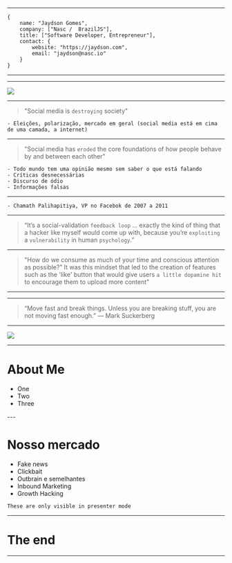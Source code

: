 
<Head>
  <title>Falhamos! Precisamos re-descentralizar a Web!</title>
    <meta name="description" content="Desenvolvimento de Software (JavaScript), devaneios e outras coisas" />
    <meta name="author" content="Jaydson Gomes" />
    <link rel="apple-touch-icon" href="https://jaydson.com//img/apple-touch-icon.png" />
    <link rel="icon" href="https://jaydson.com/img/favicon.ico" />
</Head>

<Cover imgSrc="./thomas-tucker-129635-unsplash.jpg" title="FALHAMOS!" content="Precisamos re-descentralizar a Web!"/>

---

```
{
    name: "Jaydson Gomes",
    company: ["Nasc /  BrazilJS"],
    title: ["Software Developer, Entrepreneur"],
    contact: {
        website: "https://jaydson.com",
        email: "jaydson@nasc.io"
    }
}
```
---

<RehabCounter />

---

<Image src='./screenshot-post-rehab.png' />

---

> "Social media is `destroying` society"

```notes
- Eleições, polarização, mercado em geral (social media está em cima de uma camada, a internet)
```
---

> "Social media has `eroded` the core foundations of how people behave by and between each other"

```notes
- Todo mundo tem uma opinião mesmo sem saber o que está falando
- Críticas desnecessárias
- Discurso de ódio
- Informações falsas
```

---

<ImageText imgSrc="./chamath_palihapitiya.jpg" content="Chamath Palihapitiya"/>

```notes
- Chamath Palihapitiya, VP no Facebok de 2007 a 2011
```

---

> “It’s a social-validation `feedback loop` … exactly the kind of thing that a hacker like myself would come up with, because you’re `exploiting` a `vulnerability` in human `psychology`.”

---

> "How do we consume as much of your time and conscious attention as possible?” It was this mindset that led to the creation of features such as the 'like' button that would give users `a little dopamine hit` to encourage them to upload more content"

---

<ImageText imgSrc="./seanparker.jpg" content="Sean Parker" />

---

> “Move fast and break things. Unless you are breaking stuff, you are not moving fast enough.”
<span>― Mark Suckerberg</span>

---

<Image src="suckerberg.png" />

---

# About Me
<ul>
  <Appear>
    <li>One</li>
    <li>Two</li>
    <li>Three</li>
  </Appear>
</ul>
---

# Nosso mercado
<ul>
  <Appear>
    <li>Fake news</li>
    <li>Clickbait</li>
    <li>Outbrain e semelhantes</li>
    <li>Inbound Marketing</li>
    <li>Growth Hacking</li>
  </Appear>
</ul>

```notes
These are only visible in presenter mode
```
---
# The end
---